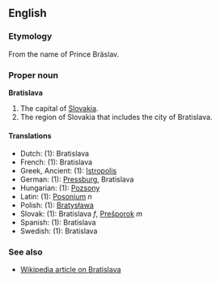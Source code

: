==English==
===Etymology===
From the name of Prince Bräslav. <!--who was he?-->

===Proper noun===
'''Bratislava'''

#The capital of [[Slovakia]].
#The region of Slovakia that includes the city of Bratislava.

<!--
This info does not belong here: use this info in the respective pages.
The name is derived from the name of Prince Bräslav. The [[German]] name (used mostly in [[Austria]]), Pressbug is derived from Bräslavesburg. The [[Latin]] and [[Hungarian]] names derive from the name of Prince Božan. The [[Greek]] name comes from the city's position on the [[Danube]] River.
-->

====Translations====

*Dutch: (1): Bratislava
*French: (1): Bratislava
*Greek, Ancient: (1): [[Istropolis]]
*German: (1): [[Pressburg]], Bratislava
*Hungarian: (1): [[Pozsony]]
*Latin: (1): [[Posonium]] ''n''
*Polish: (1): [[Bratysława]]
*Slovak: (1): Bratislava ''f'', [[Prešporok]] ''m''
*Spanish: (1): Bratislava
*Swedish: (1): Bratislava

===See also===

*[[w:Bratislava|Wikipedia article on Bratislava]]